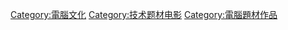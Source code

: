 [[Category:電腦文化|Category:電腦文化]]
[[Category:技术题材电影|Category:技术题材电影]]
[[Category:電腦題材作品|Category:電腦題材作品]]